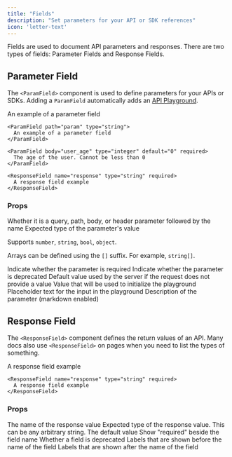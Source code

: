 ```yaml
---
title: "Fields"
description: "Set parameters for your API or SDK references"
icon: 'letter-text'
---
```


Fields are used to document API parameters and responses. There are two types of fields: Parameter Fields and Response Fields.

## Parameter Field

The `<ParamField>` component is used to define parameters for your APIs or SDKs. Adding a `ParamField` automatically adds an [API Playground](/api-playground/overview).

<ParamField path="param" type="string" required>
  An example of a parameter field
</ParamField>

<RequestExample>

```mdx Path Example
<ParamField path="param" type="string">
  An example of a parameter field
</ParamField>
```

```mdx Body Example
<ParamField body="user_age" type="integer" default="0" required>
  The age of the user. Cannot be less than 0
</ParamField>
```

```mdx Response Example
<ResponseField name="response" type="string" required>
  A response field example
</ResponseField>
```

</RequestExample>

### Props

<ParamField body="query, path, body, or header" type="string">
  Whether it is a query, path, body, or header parameter followed by the name
</ParamField>

<ParamField body="type" type="string">
  Expected type of the parameter's value
  
  Supports `number`, `string`, `bool`, `object`.

  Arrays can be defined using the `[]` suffix. For example, `string[]`.
</ParamField>

<ParamField body="required" type="boolean">
  Indicate whether the parameter is required
</ParamField>

<ParamField body="deprecated" type="boolean">
  Indicate whether the parameter is deprecated
</ParamField>

<ParamField body="default" type="string">
  Default value used by the server if the request does not provide a value
</ParamField>

<ParamField body="initialValue" type="any">
  Value that will be used to initialize the playground
</ParamField>

<ParamField body="placeholder" type="string">
  Placeholder text for the input in the playground
</ParamField>

<ParamField body="children" type="string">
  Description of the parameter (markdown enabled)
</ParamField>

## Response Field

The `<ResponseField>` component defines the return values of an API. Many docs also use `<ResponseField>` on pages when you need to list the types of something.

<ResponseField name="response" type="string" required>
  A response field example
</ResponseField>

```mdx
<ResponseField name="response" type="string" required>
  A response field example
</ResponseField>
```

### Props

<ResponseField name="name" type="string" required>
  The name of the response value
</ResponseField>

<ResponseField name="type" type="string" required>
  Expected type of the response value. This can be any arbitrary string.
</ResponseField>

<ResponseField name="default" type="string">
  The default value
</ResponseField>

<ResponseField name="required" type="boolean">
  Show "required" beside the field name
</ResponseField>

<ResponseField name="deprecated" type="boolean">
  Whether a field is deprecated
</ResponseField>

<ResponseField name="pre" type="string[]">
  Labels that are shown before the name of the field
</ResponseField>

<ResponseField name="post" type="string[]">
  Labels that are shown after the name of the field
</ResponseField>
